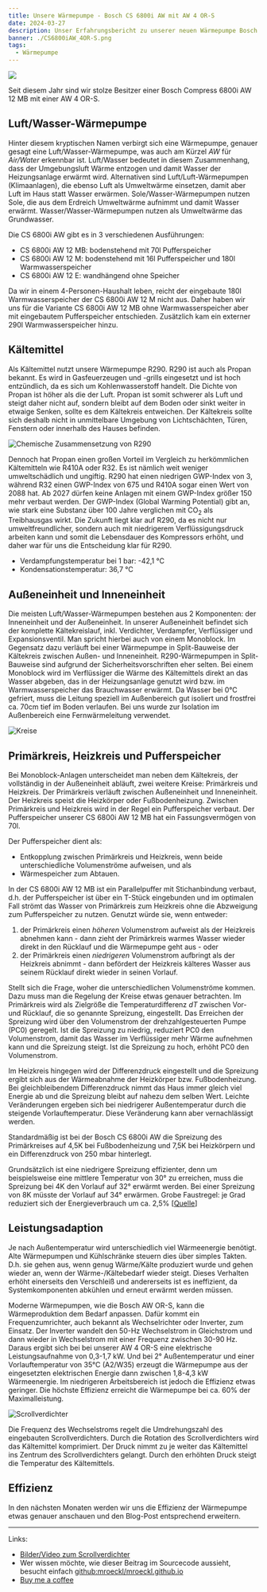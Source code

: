 ```yaml
---
title: Unsere Wärmepumpe - Bosch CS 6800i AW mit AW 4 OR-S
date: 2024-03-27
description: Unser Erfahrungsbericht zu unserer neuen Wärmepumpe Bosch CS 6800i AW mit AW 4 OR-S
banner: ./CS6800iAW_4OR-S.png
tags:
  - Wärmepumpe
---
```


![](./CS6800iAW_4OR-S.png)

Seit diesem Jahr sind wir stolze Besitzer einer Bosch Compress 6800i AW 12 MB mit einer AW 4 OR-S.

## Luft/Wasser-Wärmepumpe

Hinter diesem kryptischen Namen verbirgt sich eine Wärmepumpe, genauer gesagt eine Luft/Wasser-Wärmepumpe, was auch am Kürzel *AW* für *Air/Water* erkennbar ist.
Luft/Wasser bedeutet in diesem Zusammenhang, dass der Umgebungsluft Wärme entzogen und damit Wasser der Heizungsanlage erwärmt wird.
Alternativen sind Luft/Luft-Wärmepumpen (Klimaanlagen), die ebenso Luft als Umweltwärme einsetzen, damit aber Luft im Haus statt Wasser erwärmen.
Sole/Wasser-Wärmepumpen nutzen Sole, die aus dem Erdreich Umweltwärme aufnimmt und damit Wasser erwärmt.
Wasser/Wasser-Wärmepumpen nutzen als Umweltwärme das Grundwasser.

Die CS 6800i AW gibt es in 3 verschiedenen Ausführungen:

- CS 6800i AW 12 MB: bodenstehend mit 70l Pufferspeicher
- CS 6800i AW 12 M: bodenstehend mit 16l Pufferspeicher und 180l Warmwasserspeicher
- CS 6800i AW 12 E: wandhängend ohne Speicher

Da wir in einem 4-Personen-Haushalt leben, reicht der eingebaute 180l Warmwasserspeicher der CS 6800i AW 12 M nicht aus.
Daher haben wir uns für die Variante CS 6800i AW 12 MB ohne Warmwasserspeicher aber mit eingebautem Pufferspeicher entschieden.
Zusätzlich kam ein externer 290l Warmwasserspeicher hinzu.

## Kältemittel

Als Kältemittel nutzt unsere Wärmepumpe R290.
R290 ist auch als Propan bekannt.
Es wird in Gasfeuerzeugen und -grills eingesetzt und ist hoch entzündlich, da es sich um Kohlenwasserstoff handelt.
Die Dichte von Propan ist höher als die der Luft.
Propan ist somit schwerer als Luft und steigt daher nicht auf, sondern bleibt auf dem Boden oder sinkt weiter in etwaige Senken, sollte es dem Kältekreis entweichen.
Der Kältekreis sollte sich deshalb nicht in unmittelbare Umgebung von Lichtschächten, Türen, Fenstern oder innerhalb des Hauses befinden.

![Chemische Zusammensetzung von R290](./R290.png)

Dennoch hat Propan einen großen Vorteil im Vergleich zu herkömmlichen Kältemitteln wie R410A oder R32.
Es ist nämlich weit weniger umweltschädlich und ungiftig.
R290 hat einen niedrigen GWP-Index von 3, während R32 einen GWP-Index von 675 und R410A sogar einen Wert von 2088 hat.
Ab 2027 dürfen keine Anlagen mit einem GWP-Index größer 150 mehr verbaut werden.
Der GWP-Index (Global Warming Potential) gibt an, wie stark eine Substanz über 100 Jahre verglichen mit CO<sub>2</sub> als Treibhausgas wirkt.
Die Zukunft liegt klar auf R290, da es nicht nur umweltfreundlicher, sondern auch mit niedrigerem Verflüssigungsdruck arbeiten kann und somit die Lebensdauer des Kompressors erhöht, und daher war für uns die Entscheidung klar für R290.

- Verdampfungstemperatur bei 1 bar: -42,1 °C
- Kondensationstemperatur: 36,7 °C

## Außeneinheit und Inneneinheit

Die meisten Luft/Wasser-Wärmepumpen bestehen aus 2 Komponenten: der Inneneinheit und der Außeneinheit.
In unserer Außeneinheit befindet sich der komplette Kältekreislauf, inkl. Verdichter, Verdampfer, Verflüssiger und Expansionsventil.
Man spricht hierbei auch von einem Monoblock.
Im Gegensatz dazu verläuft bei einer Wärmepumpe in Split-Bauweise der Kältekreis zwischen Außen- und Inneneinheit.
R290-Wärmepumpen in Split-Bauweise sind aufgrund der Sicherheitsvorschriften eher selten.
Bei einem Monoblock wird im Verflüssiger die Wärme des Kältemittels direkt an das Wasser abgeben, das in der Heizungsanlage genutzt wird bzw. im Warmwasserspeicher das Brauchwasser erwärmt.
Da Wasser bei 0°C gefriert, muss die Leitung speziell im Außenbereich gut isoliert und frostfrei ca. 70cm tief im Boden verlaufen.
Bei uns wurde zur Isolation im Außenbereich eine Fernwärmeleitung verwendet.

![Kreise](./Kreise.png)

## Primärkreis, Heizkreis und Pufferspeicher

Bei Monoblock-Anlagen unterscheidet man neben dem Kältekreis, der vollständig in der Außeneinheit abläuft, zwei weitere Kreise: Primärkreis und Heizkreis.
Der Primärkreis verläuft zwischen Außeneinheit und Inneneinheit.
Der Heizkreis speist die Heizkörper oder Fußbodenheizung.
Zwischen Primärkreis und Heizkreis wird in der Regel ein Pufferspeicher verbaut.
Der Pufferspeicher unserer CS 6800i AW 12 MB hat ein Fassungsvermögen von 70l.

Der Pufferspeicher dient als:

- Entkopplung zwischen Primärkreis und Heizkreis, wenn beide unterschiedliche Volumenströme aufweisen, und als
- Wärmespeicher zum Abtauen.

In der CS 6800i AW 12 MB ist ein Parallelpuffer mit Stichanbindung verbaut, d.h. der Pufferspeicher ist über ein T-Stück eingebunden und im optimalen Fall strömt das Wasser von Primärkreis zum Heizkreis ohne die Abzweigung zum Pufferspeicher zu nutzen.
Genutzt würde sie, wenn entweder:

1. der Primärkreis einen _höheren_ Volumenstrom aufweist als der Heizkreis abnehmen kann - dann zieht der Primärkreis warmes Wasser wieder direkt in den Rücklauf und die Wärmepumpe geht aus - oder
2. der Primärkreis einen _niedrigeren_ Volumenstrom aufbringt als der Heizkreis abnimmt - dann befördert der Heizkreis kälteres Wasser aus seinem Rücklauf direkt wieder in seinen Vorlauf.

Stellt sich die Frage, woher die unterschiedlichen Volumenströme kommen.
Dazu muss man die Regelung der Kreise etwas genauer betrachten.
Im Primärkreis wird als Zielgröße die Temperaturdifferenz _dT_ zwischen Vor- und Rücklauf, die so genannte Spreizung, eingestellt.
Das Erreichen der Spreizung wird über den Volumenstrom der drehzahlgesteuerten Pumpe (PC0) geregelt.
Ist die Spreizung zu niedrig, reduziert PC0 den Volumenstrom, damit das Wasser im Verflüssiger mehr Wärme aufnehmen kann und die Spreizung steigt.
Ist die Spreizung zu hoch, erhöht PC0 den Volumenstrom.

Im Heizkreis hingegen wird der Differenzdruck eingestellt und die Spreizung ergibt sich aus der Wärmeabnahme der Heizkörper bzw. Fußbodenheizung.
Bei gleichbleibendem Differenzdruck nimmt das Haus immer gleich viel Energie ab und die Spreizung bleibt auf nahezu dem selben Wert.
Leichte Veränderungen ergeben sich bei niedrigerer Außentemperatur durch die steigende Vorlauftemperatur.
Diese Veränderung kann aber vernachlässigt werden.

Standardmäßig ist bei der Bosch CS 6800i AW die Spreizung des Primärkreises auf 4,5K bei Fußbodenheizung und 7,5K bei Heizkörpern und ein Differenzdruck von 250 mbar hinterlegt.

Grundsätzlich ist eine niedrigere Spreizung effizienter, denn um beispielsweise eine mittlere Temperatur von 30° zu erreichen, muss die Spreizung bei 4K den Vorlauf auf 32° erwärmt werden.
Bei einer Spreizung von 8K müsste der Vorlauf auf 34° erwärmen.
Grobe Faustregel: je Grad reduziert sich der Energieverbrauch um ca. 2,5% [[Quelle](https://www.heizungsdiscount24.de/pdf/Junkers-Bosch-Compress-CS7000iAW-3-13-kW-Planungsunterlage.pdf)]

## Leistungsadaption

Je nach Außentemperatur wird unterschiedlich viel Wärmeenergie benötigt.
Alte Wärmepumpen und Kühlschränke steuern dies über simples Takten.
D.h. sie gehen aus, wenn genug Wärme/Kälte produziert wurde und gehen wieder an, wenn der Wärme-/Kältebedarf wieder steigt.
Dieses Verhalten erhöht einerseits den Verschleiß und andererseits ist es ineffizient, da Systemkomponenten abkühlen und erneut erwärmt werden müssen.

Moderne Wärmepumpen, wie die Bosch AW OR-S, kann die Wärmeproduktion dem Bedarf anpassen.
Dafür kommt ein Frequenzumrichter, auch bekannt als Wechselrichter oder Inverter, zum Einsatz.
Der Inverter wandelt den 50-Hz Wechselstrom in Gleichstrom und dann wieder in Wechselstrom mit einer Frequenz zwischen 30-90 Hz.
Daraus ergibt sich bei bei unserer AW 4 OR-S eine elektrische Leistungsaufnahme von 0,3-1,7 kW.
Und bei 2° Außentemperatur und einer Vorlauftemperatur von 35°C (A2/W35) erzeugt die Wärmepumpe aus der eingesetzten elektrischen Energie dann zwischen 1,8-4,3 kW Wärmeenergie.
Im niedrigeren Arbeitsbereich ist jedoch die Effizienz etwas geringer.
Die höchste Effizienz erreicht die Wärmepumpe bei ca. 60% der Maximalleistung.

![Scrollverdichter](./Scrollverdichter.png)

Die Frequenz des Wechselstroms regelt die Umdrehungszahl des eingebauten Scrollverdichters.
Durch die Rotation des Scrollverdichters wird das Kältemittel komprimiert.
Der Druck nimmt zu je weiter das Kältemittel ins Zentrum des Scrollverdichters gelangt.
Durch den erhöhten Druck steigt die Temperatur des Kältemittels.

## Effizienz

In den nächsten Monaten werden wir uns die Effizienz der Wärmepumpe etwas genauer anschauen und den Blog-Post entsprechend erweitern.


<Heatpump />


---

Links:

- [Bilder/Video zum Scrollverdichter](https://www.youtube.com/watch?v=oM3zJeGfpys)
- Wer wissen möchte, wie dieser Beitrag im Sourcecode aussieht, besucht einfach [github:mroeckl/mroeckl.github.io](https://github.com/mroeckl/mroeckl.github.io/tree/master/content/posts/2024/03/27)
- [Buy me a coffee](https://www.buymeacoffee.com/mroeckl)
